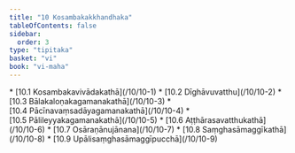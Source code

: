 ```yaml
---
title: "10 Kosambakakkhandhaka"
tableOfContents: false
sidebar:
  order: 3
type: "tipitaka"
basket: "vi"
book: "vi-maha"
---
```



<DynamicBreadcrumb />



<TableOfContents book="vi-maha" section="10">
* [10.1 Kosambakavivādakathā](/10/10-1)
* [10.2 Dīghāvuvatthu](/10/10-2)
* [10.3 Bālakaloṇakagamanakathā](/10/10-3)
* [10.4 Pācīnavaṃsadāyagamanakathā](/10/10-4)
* [10.5 Pālileyyakagamanakathā](/10/10-5)
* [10.6 Aṭṭhārasavatthukathā](/10/10-6)
* [10.7 Osāraṇānujānana](/10/10-7)
* [10.8 Saṃghasāmaggīkathā](/10/10-8)
* [10.9 Upālisaṃghasāmaggīpucchā](/10/10-9)
</TableOfContents>